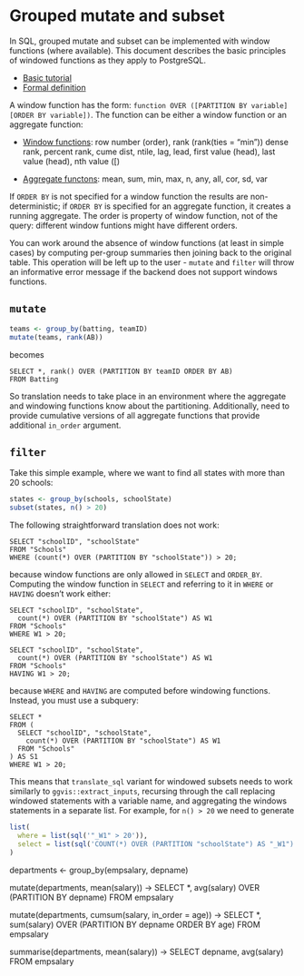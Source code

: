 # Grouped mutate and subset

In SQL, grouped mutate and subset can be implemented with window functions (where available). This document describes the basic principles of windowed functions as they apply to PostgreSQL.

* [Basic tutorial](http://www.postgresql.org/docs/9.3/static/tutorial-window.html)
* [Formal definition](http://www.postgresql.org/docs/9.1/static/sql-select.html#SQL-WINDOW)

A window function has the form: `function OVER ([PARTITION BY variable] [ORDER BY variable])`. The function can be either a window function or an aggregate function:

* [Window functions](http://www.postgresql.org/docs/9.3/static/functions-window.html): row number (order), rank (rank(ties = "min"))
  dense rank, percent rank, cume dist, ntile, lag, lead, first value (head),
  last value (head), nth value ([)
  
* [Aggregate functons](http://www.postgresql.org/docs/9.3/static/functions-aggregate.html): mean, sum, min, max, n, any, all, cor, sd, var

If `ORDER BY` is not specified for a window function the results are non-deterministic; if `ORDER BY` is specified for an aggregate function, it creates a running aggregate. The order is property of window function, not of the query: different window funtions might have different orders.

You can work around the absence of window functions (at least in simple cases) by computing per-group summaries then joining back to the original table. This operation will be left up to the user - `mutate` and `filter` will throw an informative error message if the backend does not support windows functions.

## `mutate`

```r
teams <- group_by(batting, teamID)
mutate(teams, rank(AB))
```

becomes

```
SELECT *, rank() OVER (PARTITION BY teamID ORDER BY AB) 
FROM Batting
```

So translation needs to take place in an environment where the aggregate and windowing functions know about the partitioning. Additionally, need to provide cumulative versions of all aggregate functions that provide additional `in_order` argument.

## `filter`

Take this simple example, where we want to find all states with more than 20 schools:

```r
states <- group_by(schools, schoolState)
subset(states, n() > 20)
```

The following straightforward translation does not work:

```
SELECT "schoolID", "schoolState" 
FROM "Schools"
WHERE (count(*) OVER (PARTITION BY "schoolState")) > 20;
```

because window functions are only allowed in `SELECT` and `ORDER_BY`. Computing the window function in `SELECT` and referring to it in `WHERE` or `HAVING` doesn't work either:

```
SELECT "schoolID", "schoolState", 
  count(*) OVER (PARTITION BY "schoolState") AS W1
FROM "Schools"
WHERE W1 > 20;

SELECT "schoolID", "schoolState", 
  count(*) OVER (PARTITION BY "schoolState") AS W1
FROM "Schools"
HAVING W1 > 20;
```

because `WHERE` and `HAVING` are computed before windowing functions. Instead, you must use a subquery:

```
SELECT * 
FROM (
  SELECT "schoolID", "schoolState", 
    count(*) OVER (PARTITION BY "schoolState") AS W1
  FROM "Schools"
) AS S1
WHERE W1 > 20;
```

This means that `translate_sql` variant for windowed subsets needs to work similarly to `ggvis::extract_inputs`, recursing through the call replacing windowed statements with a variable name, and aggregating the windows statements in a separate list. For example, for  `n() > 20` we need to generate

```r
list(
  where = list(sql('"_W1" > 20')),
  select = list(sql('COUNT(*) OVER (PARTITION "schoolState") AS "_W1")'))
)
```

departments <- group_by(empsalary, depname)

mutate(departments, mean(salary)) ->
  SELECT *, avg(salary) OVER (PARTITION BY depname)
  FROM empsalary

mutate(departments, cumsum(salary, in_order = age)) ->
  SELECT *, sum(salary) OVER (PARTITION BY depname ORDER BY age)
  FROM empsalary


summarise(departments, mean(salary)) ->
  SELECT depname, avg(salary)
  FROM empsalary

